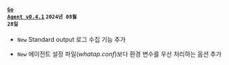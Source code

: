 #### <code class='changelog-service'><a href="https://docs.whatap.io/release-notes/golang/golang-v0_4_1">Go Agent v0.4.1</a></code> <code class='changelog-date'>2024년 08월 28일</code>

- <code class="New" type="1">New</code> Standard output 로그 수집 기능 추가

- <code class="New" type="1">New</code> 에이전트 설정 파일(<em>whatap.conf</em>)보다 환경 변수를 우선 처리하는 옵션 추가

